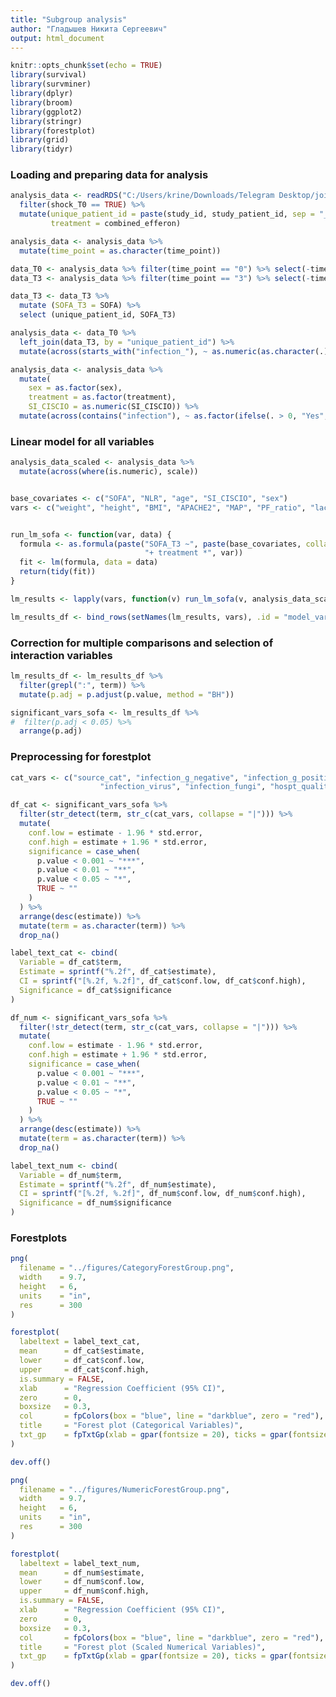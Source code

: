 ```yaml
---
title: "Subgroup analysis"
author: "Гладышев Никита Сергеевич"
output: html_document
---
```


```r

knitr::opts_chunk$set(echo = TRUE)
library(survival)
library(survminer)
library(dplyr)
library(broom)
library(ggplot2)
library(stringr)
library(forestplot)
library(grid)
library(tidyr)
```

### Loading and preparing data for analysis

```r
analysis_data <- readRDS("C:/Users/krine/Downloads/Telegram Desktop/joint_sepsis.rds") %>%
  filter(shock_T0 == TRUE) %>%
  mutate(unique_patient_id = paste(study_id, study_patient_id, sep = "_"),
         treatment = combined_efferon)

analysis_data <- analysis_data %>%
  mutate(time_point = as.character(time_point))

data_T0 <- analysis_data %>% filter(time_point == "0") %>% select(-time_point)
data_T3 <- analysis_data %>% filter(time_point == "3") %>% select(-time_point)

data_T3 <- data_T3 %>% 
  mutate (SOFA_T3 = SOFA) %>% 
  select (unique_patient_id, SOFA_T3)

analysis_data <- data_T0 %>%
  left_join(data_T3, by = "unique_patient_id") %>%
  mutate(across(starts_with("infection_"), ~ as.numeric(as.character(.))))

analysis_data <- analysis_data %>%
  mutate(
    sex = as.factor(sex),
    treatment = as.factor(treatment),
    SI_CISCIO = as.numeric(SI_CISCIO)) %>% 
  mutate(across(contains("infection"), ~ as.factor(ifelse(. > 0, "Yes", "No"))))
```

### Linear model for all variables

```r
analysis_data_scaled <- analysis_data %>%
  mutate(across(where(is.numeric), scale))


base_covariates <- c("SOFA", "NLR", "age", "SI_CISCIO", "sex")
vars <- c("weight", "height", "BMI", "APACHE2", "MAP", "PF_ratio", "lactate", "VIS2020", "WBC", "NEU", "LYM", "PLT", "SII", "aPTT", "fibrinogen", "creatinine", "bilirubin_total", "CRP", "PCT", "IL_6", "infection_g_negative", "infection_g_positive", "infection_virus", "infection_fungi", "hospt_quality_level", "source_cat","SI_CISCIO")


run_lm_sofa <- function(var, data) {
  formula <- as.formula(paste("SOFA_T3 ~", paste(base_covariates, collapse = " + "), 
                              "+ treatment *", var))
  fit <- lm(formula, data = data)
  return(tidy(fit))
}

lm_results <- lapply(vars, function(v) run_lm_sofa(v, analysis_data_scaled))

lm_results_df <- bind_rows(setNames(lm_results, vars), .id = "model_var")


```

### Correction for multiple comparisons and selection of interaction variables

```r
lm_results_df <- lm_results_df %>%
  filter(grepl(":", term)) %>%
  mutate(p.adj = p.adjust(p.value, method = "BH"))

significant_vars_sofa <- lm_results_df %>%
#  filter(p.adj < 0.05) %>%
  arrange(p.adj)

```

### Preprocessing for forestplot

```r
cat_vars <- c("source_cat", "infection_g_negative", "infection_g_positive", 
                    "infection_virus", "infection_fungi", "hospt_quality_level")

df_cat <- significant_vars_sofa %>%
  filter(str_detect(term, str_c(cat_vars, collapse = "|"))) %>%
  mutate(
    conf.low = estimate - 1.96 * std.error,
    conf.high = estimate + 1.96 * std.error,
    significance = case_when(
      p.value < 0.001 ~ "***",
      p.value < 0.01 ~ "**",
      p.value < 0.05 ~ "*",
      TRUE ~ ""
    )
  ) %>%
  arrange(desc(estimate)) %>%
  mutate(term = as.character(term)) %>%
  drop_na()

label_text_cat <- cbind(
  Variable = df_cat$term,
  Estimate = sprintf("%.2f", df_cat$estimate),
  CI = sprintf("[%.2f, %.2f]", df_cat$conf.low, df_cat$conf.high),
  Significance = df_cat$significance
)

df_num <- significant_vars_sofa %>%
  filter(!str_detect(term, str_c(cat_vars, collapse = "|"))) %>%
  mutate(
    conf.low = estimate - 1.96 * std.error,
    conf.high = estimate + 1.96 * std.error,
    significance = case_when(
      p.value < 0.001 ~ "***",
      p.value < 0.01 ~ "**",
      p.value < 0.05 ~ "*",
      TRUE ~ ""
    )
  ) %>%
  arrange(desc(estimate)) %>%
  mutate(term = as.character(term)) %>%
  drop_na()

label_text_num <- cbind(
  Variable = df_num$term,
  Estimate = sprintf("%.2f", df_num$estimate),
  CI = sprintf("[%.2f, %.2f]", df_num$conf.low, df_num$conf.high),
  Significance = df_num$significance
)

```


### Forestplots

```r

png(
  filename = "../figures/CategoryForestGroup.png",
  width    = 9.7,
  height   = 6,
  units    = "in",
  res      = 300
)

forestplot(
  labeltext = label_text_cat,
  mean      = df_cat$estimate,
  lower     = df_cat$conf.low,
  upper     = df_cat$conf.high,
  is.summary = FALSE,
  xlab      = "Regression Coefficient (95% CI)",
  zero      = 0, 
  boxsize   = 0.3,
  col       = fpColors(box = "blue", line = "darkblue", zero = "red"),
  title     = "Forest plot (Categorical Variables)",
  txt_gp    = fpTxtGp(xlab = gpar(fontsize = 20), ticks = gpar(fontsize = 20))
)

dev.off()

png(
  filename = "../figures/NumericForestGroup.png",
  width    = 9.7,
  height   = 6,
  units    = "in",
  res      = 300
)

forestplot(
  labeltext = label_text_num,
  mean      = df_num$estimate,
  lower     = df_num$conf.low,
  upper     = df_num$conf.high,
  is.summary = FALSE,
  xlab      = "Regression Coefficient (95% CI)",
  zero      = 0, 
  boxsize   = 0.3,
  col       = fpColors(box = "blue", line = "darkblue", zero = "red"),
  title     = "Forest plot (Scaled Numerical Variables)",
  txt_gp    = fpTxtGp(xlab = gpar(fontsize = 20), ticks = gpar(fontsize = 20))
)

dev.off()

```




